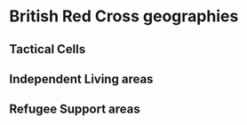 # British Red Cross geographies

## Tactical Cells

## Independent Living areas

## Refugee Support areas
